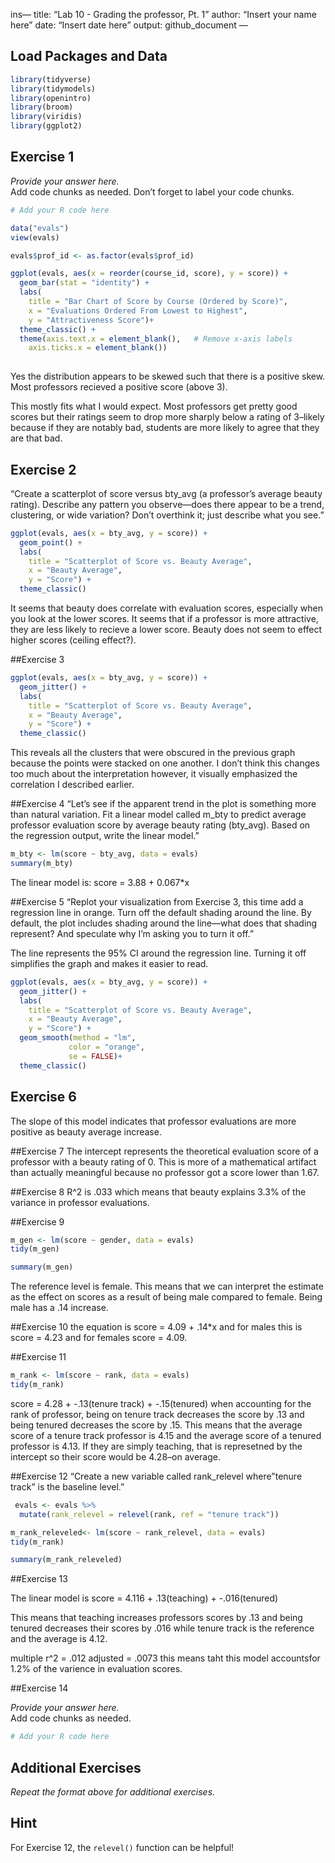 ins---
title: "Lab 10 - Grading the professor, Pt. 1"
author: "Insert your name here"
date: "Insert date here"
output: github_document
---

## Load Packages and Data

```r
library(tidyverse) 
library(tidymodels)
library(openintro)
library(broom)
library(viridis)
library(ggplot2)

```

## Exercise 1

*Provide your answer here.*  
Add code chunks as needed. Don't forget to label your code chunks.


```r
# Add your R code here

data("evals")
view(evals)

evals$prof_id <- as.factor(evals$prof_id)

```

```r
ggplot(evals, aes(x = reorder(course_id, score), y = score)) +
  geom_bar(stat = "identity") +
  labs(
    title = "Bar Chart of Score by Course (Ordered by Score)",
    x = "Evaluations Ordered From Lowest to Highest",
    y = "Attractiveness Score")+
  theme_classic() +
  theme(axis.text.x = element_blank(),   # Remove x-axis labels
    axis.ticks.x = element_blank())
  
```

Yes the distribution appears to be skewed such that there is a positive skew. Most professors recieved a positive score (above 3).

This mostly fits what I would expect. Most professors get pretty good scores but their ratings seem to drop more sharply below a rating of 3--likely because if they are notably bad, students are more likely to agree that they are that bad.

## Exercise 2

"Create a scatterplot of score versus bty_avg (a professor’s average beauty rating). Describe any pattern you observe—does there appear to be a trend, clustering, or wide variation? Don’t overthink it; just describe what you see."

```r
ggplot(evals, aes(x = bty_avg, y = score)) +
  geom_point() +
  labs(
    title = "Scatterplot of Score vs. Beauty Average",
    x = "Beauty Average",
    y = "Score") +
  theme_classic()
```
It seems that beauty does correlate with evaluation scores, especially when you look at the lower scores. It seems that if a professor is more attractive, they are less likely to recieve a lower score. Beauty does not seem to effect higher scores (ceiling effect?).

##Exercise 3

```r
ggplot(evals, aes(x = bty_avg, y = score)) +
  geom_jitter() +
  labs(
    title = "Scatterplot of Score vs. Beauty Average",
    x = "Beauty Average",
    y = "Score") +
  theme_classic()
```
This reveals all the clusters that were obscured in the previous graph because the points were stacked on one another. I don't think this changes too much about the interpretation however, it visually emphasized the correlation I described earlier.

##Exercise 4
"Let’s see if the apparent trend in the plot is something more than natural variation. Fit a linear model called m_bty to predict average professor evaluation score by average beauty rating (bty_avg). Based on the regression output, write the linear model."

```r
m_bty <- lm(score ~ bty_avg, data = evals)
summary(m_bty)
```
The linear model is: score = 3.88 + 0.067*x

##Exercise 5
"Replot your visualization from Exercise 3, this time add a regression line in orange. Turn off the default shading around the line. By default, the plot includes shading around the line—what does that shading represent? And speculate why I’m asking you to turn it off."

The line represents the 95% CI around the regression line. Turning it off simplifies the graph and makes it easier to read.

```r
ggplot(evals, aes(x = bty_avg, y = score)) +
  geom_jitter() +
  labs(
    title = "Scatterplot of Score vs. Beauty Average",
    x = "Beauty Average",
    y = "Score") +
  geom_smooth(method = "lm",
             color = "orange",
             se = FALSE)+
  theme_classic()
```


## Exercise 6
The slope of this model indicates that professor evaluations are more positive as beauty average increase.

##Exercise 7
The intercept represents the theoretical evaluation score of a professor with a beauty rating of 0. This is more of a mathematical artifact than actually meaningful because no professor got a score lower than 1.67.

##Exercise 8
R^2 is .033 which means that beauty explains 3.3% of the variance in professor evaluations.


##Exercise 9
```r
m_gen <- lm(score ~ gender, data = evals)
tidy(m_gen)

summary(m_gen)
```

The reference level is female. This means that we can interpret the estimate as the effect on scores as a result of being male compared to female. Being male has a .14 increase.

##Exercise 10
the equation is score = 4.09 + .14*x and for males this is score = 4.23 and for females score = 4.09.

##Exercise 11

```r
m_rank <- lm(score ~ rank, data = evals)
tidy(m_rank)
```

score = 4.28 + -.13(tenure track) + -.15(tenured)
when accounting for the rank of professor, being on tenure track decreases the score by .13 and being tenured decreases the score by .15. This means that the average score of a tenure track professor is 4.15 and the average score of a tenured professor is 4.13. If they are simply teaching, that is represetned by the intercept so their score would be 4.28--on average.

##Exercise 12
"Create a new variable called rank_relevel where "tenure track" is the baseline level."

```r

 evals <- evals %>%
  mutate(rank_relevel = relevel(rank, ref = "tenure track"))

m_rank_releveled<- lm(score ~ rank_relevel, data = evals)
tidy(m_rank)

summary(m_rank_releveled)

```

##Exercise 13

The linear model is score = 4.116 + .13(teaching) + -.016(tenured)

This means that teaching increases professors scores by .13 and being tenured decreases their scores by .016 while tenure track is the reference and the average is 4.12.

multiple r^2 = .012 adjusted = .0073
this means taht this model accountsfor 1.2% of the varience in evaluation scores.

##Exercise 14


*Provide your answer here.*  
Add code chunks as needed.

```r
# Add your R code here
```

## Additional Exercises

*Repeat the format above for additional exercises.*

## Hint

For Exercise 12, the `relevel()` function can be helpful!
